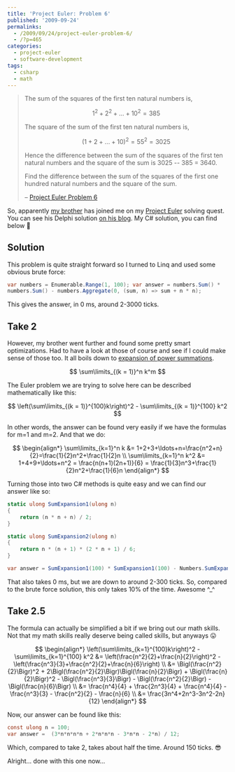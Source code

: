---
title: 'Project Euler: Problem 6'
published: '2009-09-24'
permalinks:
  - /2009/09/24/project-euler-problem-6/
  - /?p=465
categories:
  - project-euler
  - software-development
tags:
  - csharp
  - math
---

> The sum of the squares of the first ten natural numbers is,
>
> $$
> 1^2 + 2^2 + \ldots + 10^2 = 385
> $$
>
> The square of the sum of the first ten natural numbers is,
>
> $$
> (1 + 2 + \ldots + 10)^2 = 55^2 = 3025
> $$
>
> Hence the difference between the sum of the squares of the first ten natural numbers and the square of the sum is 3025 -- 385 = 3640.
>
> Find the difference between the sum of the squares of the first one hundred natural numbers and the square of the sum.
>
> – [Project Euler Problem 6](https://projecteuler.net/problem=6)

So, apparently [my brother](http://blog.vi-kan.net/) has joined me on my [Project Euler](https://projecteuler.net/) solving quest. You can see his Delphi solution [on his blog](http://blog.vi-kan.net/2009/project-euler-problem-6/). My C# solution, you can find below 🙂

## Solution

This problem is quite straight forward so I turned to Linq and used some obvious brute force:

```csharp
var numbers = Enumerable.Range(1, 100); var answer = numbers.Sum() *
numbers.Sum() - numbers.Aggregate(0, (sum, n) => sum + n * n);
```

This gives the answer, in 0 ms, around 2-3000 ticks.

## Take 2

However, my brother went further and found some pretty smart optimizations. Had to have a look at those of course and see if I could make sense of those too. It all boils down to [expansion of power summations](http://www.math.com/tables/expansion/power.htm).

$$
\sum\limits_{(k = 1)}^n k^m
$$

The Euler problem we are trying to solve here can be described mathematically like this:

$$
\left(\sum\limits_{(k = 1)}^{100}k\right)^2 - \sum\limits_{(k = 1)}^{100} k^2
$$

In other words, the answer can be found very easily if we have the formulas for m=1 and m=2. And that we do:

$$
\begin{align*}
\sum\limits_{k=1}^n k &= 1+2+3+\ldots+n=\frac{n^2+n}{2}=\frac{1}{2}n^2+\frac{1}{2}n \\
\sum\limits_{k=1}^n k^2 &= 1+4+9+\ldots+n^2 = \frac{n(n+1)(2n+1)}{6} = \frac{1}{3}n^3+\frac{1}{2}n^2+\frac{1}{6}n
\end{align*}
$$

Turning those into two C# methods is quite easy and we can find our answer like so:

```csharp
static ulong SumExpansion1(ulong n)
{
    return (n * n + n) / 2;
}

static ulong SumExpansion2(ulong n)
{
    return n * (n + 1) * (2 * n + 1) / 6;
}

var answer = SumExpansion1(100) * SumExpansion1(100) - Numbers.SumExpansion2(100);
```

That also takes 0 ms, but we are down to around 2-300 ticks. So, compared to the brute force solution, this only takes 10% of the time. Awesome ^\_^

## Take 2.5

The formula can actually be simplified a bit if we bring out our math skills. Not that my math skills really deserve being called skills, but anyways 😛

$$
\begin{align*}
\left(\sum\limits_{k=1}^{100}k\right)^2 - \sum\limits_{k=1}^{100} k^2 &= \left(\frac{n^2}{2}+\frac{n}{2}\right)^2 - \left(\frac{n^3}{3}+\frac{n^2}{2}+\frac{n}{6}\right) \\
&= \Bigl(\frac{n^2}{2}\Bigr)^2 + 2\Bigl(\frac{n^2}{2}\Bigr)\Bigl(\frac{n}{2}\Bigr) + \Bigl(\frac{n}{2}\Bigr)^2 - \Bigl(\frac{n^3}{3}\Bigr) - \Bigl(\frac{n^2}{2}\Bigr) - \Bigl(\frac{n}{6}\Bigr) \\
&= \frac{n^4}{4} + \frac{2n^3}{4} + \frac{n^4}{4} - \frac{n^3}{3} - \frac{n^2}{2} - \frac{n}{6} \\
&= \frac{3n^4+2n^3-3n^2-2n}{12}
\end{align*}
$$

Now, our answer can be found like this:

```csharp
const ulong n = 100;
var answer =  (3*n*n*n*n + 2*n*n*n - 3*n*n - 2*n) / 12;
```

Which, compared to take 2, takes about half the time. Around 150 ticks. 😎

Alright... done with this one now...
